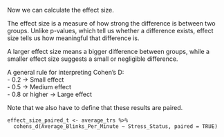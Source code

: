 Now we can calculate the effect size.  

The effect size is a measure of how strong the difference is between two groups. Unlike p-values, which tell us whether a difference exists, effect size tells us how meaningful that difference is.  

A larger effect size means a bigger difference between groups, while a smaller effect size suggests a small or negligible difference.  

A general rule for interpreting Cohen’s D:  
- 0.2 → Small effect  
- 0.5 → Medium effect  
- 0.8 or higher → Large effect  

Note that we also have to define that these results are paired.

```
effect_size_paired_t <- average_trs %>%
  cohens_d(Average_Blinks_Per_Minute ~ Stress_Status, paired = TRUE)
```
